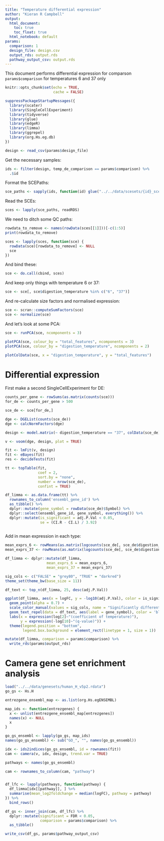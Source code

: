 ```yaml
---
title: "Temperature differential expression"
author: "Kieran R Campbell"
output:
  html_document: 
    toc: true
    toc_float: true
  html_notebook: default
params:
  comparison: 1
  design_file: design.csv
  output_rds: output.rds
  pathway_output_csv: output.rds
---
```


This document performs differential expression for comparson `params$comparison` for temperatures 6 and 37 only


```r
knitr::opts_chunk$set(echo = TRUE,
                      cache = FALSE)

suppressPackageStartupMessages({
  library(scater)
  library(SingleCellExperiment)
  library(tidyverse)
  library(glue)
  library(edgeR)
  library(limma)
  library(ggrepel)
  library(org.Hs.eg.db)
})
```


```r
design <- read_csv(params$design_file)
```

Get the necessary samples:

```r
ids <- filter(design, temp_de_comparison == params$comparison) %>% 
  .$id
```

Format the SCEPaths:

```r
sce_paths <- sapply(ids, function(id) glue("../../data/scesets/{id}_sceset_qc.rds"))
```

Read the SCEs:

```r
sces <- lapply(sce_paths, readRDS)
```

We need to ditch some QC paths:

```r
rowdata_to_remove <- names(rowData(sces[[1]]))[-c(1:5)]
print(rowdata_to_remove)
```

```r
sces <- lapply(sces, function(sce) {
  rowData(sce)[rowdata_to_remove] <- NULL
  sce
})
```


And bind these:

```r
sce <- do.call(cbind, sces)
```

And keep only things with temperature 6 or 37:

```r
sce <- sce[, sce$digestion_temperature %in% c("6", "37")]
```


And re-calculate size factors and normalised expression:

```r
sce <- scran::computeSumFactors(sce)
sce <- normalize(sce)
```


And let's look at some PCA:

```r
sce <- runPCA(sce, ncomponents = 3)

plotPCA(sce, colour_by = "total_features", ncomponents = 3)
plotPCA(sce, colour_by = "digestion_temperature", ncomponents = 2)
```



```r
plotColData(sce, x = "digestion_temperature", y = "total_features")
```


# Differential expression

First make a second SingleCellExperiment for DE:

```r
counts_per_gene <- rowSums(as.matrix(counts(sce)))
for_de <- counts_per_gene > 500

sce_de <- sce[for_de,]
```


```r
dge <- DGEList(counts(sce_de))
dge <- calcNormFactors(dge)

design <- model.matrix(~ digestion_temperature == "37", colData(sce_de)) # Your design matrix here

v <- voom(dge, design, plot = TRUE)
```

```r
fit <- lmFit(v, design)
fit <- eBayes(fit)
res <- decideTests(fit)

tt <- topTable(fit, 
               coef = 2,
               sort.by = "none",
               number = nrow(sce_de),
               confint = TRUE)

df_limma <- as.data.frame(tt) %>% 
  rownames_to_column('ensembl_gene_id') %>% 
  as_tibble() %>% 
  dplyr::mutate(gene_symbol = rowData(sce_de)$Symbol) %>% 
  dplyr::select(ensembl_gene_id, gene_symbol, everything()) %>% 
  dplyr::mutate(is_significant = adj.P.Val < 0.05,
                se = (CI.R - CI.L) / 3.92)
  

```

Add in mean expression in each type:

```r
mean_exprs_6 <- rowMeans(as.matrix(logcounts(sce_de[, sce_de$digestion_temperature == "6"])))
mean_exprs_37 <- rowMeans(as.matrix(logcounts(sce_de[, sce_de$digestion_temperature == "37"])))

df_limma <- dplyr::mutate(df_limma,
                   mean_exprs_6 = mean_exprs_6,
                   mean_exprs_37 = mean_exprs_37)
```




```r
sig_cols <- c("FALSE" = "grey80", "TRUE" = "darkred")
theme_set(theme_bw(base_size = 11))

df_text <- top_n(df_limma, 25, desc(adj.P.Val))

ggplot(df_limma, aes(x = logFC, y = -log10(adj.P.Val), color = is_significant)) +
  geom_point(alpha = 0.7) +
  scale_color_manual(values = sig_cols, name = "Significantly differentially expressed") +
  geom_text_repel(data = df_text, aes(label = gene_symbol), color = 'black', size = 2) +
  labs(x = expression(log[2]~"(coefficient of temperature)"),
       y = expression(-log[10]~"(q-value)")) +
  theme(legend.position = "bottom",
        legend.box.background = element_rect(linetype = 1, size = 1)) 
```


```r
mutate(df_limma, comparison = params$comparison) %>% 
  write_rds(params$output_rds)
```


# Camera gene set enrichment analysis


```r
load("../../data/genesets/human_H_v5p2.rdata")
go_gs <- Hs.H

entrezgene_ensembl_map <- as.list(org.Hs.egENSEMBL)

map_ids <- function(entrezgenes) {
  x <- unlist(entrezgene_ensembl_map[entrezgenes])
  names(x) <- NULL
  x
}
```

```r
go_gs_ensembl <- lapply(go_gs, map_ids)
names(go_gs_ensembl) <- sub("GO_", "", names(go_gs_ensembl))

idx <- ids2indices(go_gs_ensembl, id = rownames(fit))
cam <- camera(v, idx, design, trend.var = TRUE)
```


```r
pathways <- names(go_gs_ensembl)

cam <- rownames_to_column(cam, "pathway")


df_lfc <- lapply(pathways, function(pathway) {
  df_limma[idx[[pathway]], ] %>% 
  summarise(mean_log2foldchange = median(logFC), pathway = pathway)
}) %>% 
  bind_rows()

df_gs <- inner_join(cam, df_lfc) %>% 
  dplyr::mutate(significant = FDR < 0.05,
                comparison = params$comparison) %>% 
  as_tibble()

write_csv(df_gs, params$pathway_output_csv)
```



